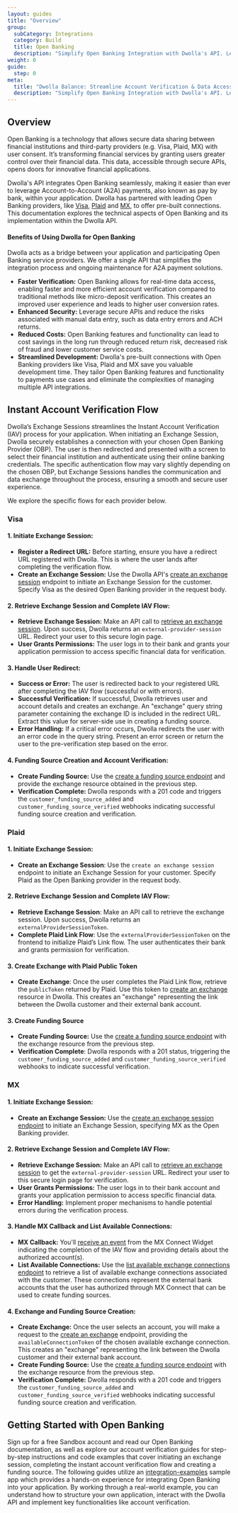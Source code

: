 ```yaml
---
layout: guides
title: "Overview"
group:
  subCategory: Integrations
  category: Build
  title: Open Banking
  description: "Simplify Open Banking Integration with Dwolla's API. Leverage a single API to connect to various Open Banking providers and streamline account linking, verification, and data retrieval for your application."
weight: 0
guide:
  step: 0
meta:
  title: "Dwolla Balance: Streamline Account Verification & Data Access | Dwolla API Documentation"
  description: "Simplify Open Banking Integration with Dwolla's API. Leverage a single API to connect to various Open Banking providers and streamline account linking, verification, and data retrieval for your application."
---
```


## Overview

Open Banking is a technology that allows secure data sharing between financial institutions and third-party providers (e.g. Visa, Plaid, MX) with user consent. It’s transforming financial services by granting users greater control over their financial data. This data, accessible through secure APIs, opens doors for innovative financial applications.

Dwolla's API integrates Open Banking seamlessly, making it easier than ever to leverage Account-to-Account (A2A) payments, also known as pay by bank, within your application. Dwolla has partnered with leading Open Banking providers, like [Visa](https://docs.us.tink.com/), [Plaid](https://plaid.com/docs/auth/partnerships/dwolla/) and [MX](https://docs.mx.com/), to offer pre-built connections. This documentation explores the technical aspects of Open Banking and its implementation within the Dwolla API.

#### Benefits of Using Dwolla for Open Banking

Dwolla acts as a bridge between your application and participating Open Banking service providers. We offer a single API that simplifies the integration process and ongoing maintenance for A2A payment solutions.

- **Faster Verification:** Open Banking allows for real-time data access, enabling faster and more efficient account verification compared to traditional methods like micro-deposit verification. This creates an improved user experience and leads to higher user conversion rates.
- **Enhanced Security:** Leverage secure APIs and reduce the risks associated with manual data entry, such as data entry errors and ACH returns.
- **Reduced Costs:** Open Banking features and functionality can lead to cost savings in the long run through reduced return risk, decreased risk of fraud and lower customer service costs.
- **Streamlined Development:** Dwolla's pre-built connections with Open Banking providers like Visa, Plaid and MX save you valuable development time. They tailor Open Banking features and functionality to payments use cases and eliminate the complexities of managing multiple API integrations.

## Instant Account Verification Flow

Dwolla’s Exchange Sessions streamlines the Instant Account Verification (IAV) process for your application. When initiating an Exchange Session, Dwolla securely establishes a connection with your chosen Open Banking Provider (OBP). The user is then redirected and presented with a screen to select their financial institution and authenticate using their online banking credentials. The specific authentication flow may vary slightly depending on the chosen OBP, but Exchange Sessions handles the communication and data exchange throughout the process, ensuring a smooth and secure user experience.

We explore the specific flows for each provider below.

### Visa

#### 1. Initiate Exchange Session:

- **Register a Redirect URL:** Before starting, ensure you have a redirect URL registered with Dwolla. This is where the user lands after completing the verification flow.
- **Create an Exchange Session:** Use the Dwolla API's [create an exchange session](/docs/balance/api-reference/open-banking/create-exchange-session-for-a-customer) endpoint to initiate an Exchange Session for the customer. Specify Visa as the desired Open Banking provider in the request body.

#### 2. Retrieve Exchange Session and Complete IAV Flow:

- **Retrieve Exchange Session:** Make an API call to [retrieve an exchange session](/docs/balance/api-reference/open-banking/retrieve-an-exchange-session). Upon success, Dwolla returns an `external-provider-session` URL. Redirect your user to this secure login page.
- **User Grants Permissions:** The user logs in to their bank and grants your application permission to access specific financial data for verification.

#### 3. Handle User Redirect:

- **Success or Error:** The user is redirected back to your registered URL after completing the IAV flow (successful or with errors).
- **Successful Verification:** If successful, Dwolla retrieves user and account details and creates an exchange. An "exchange" query string parameter containing the exchange ID is included in the redirect URL. Extract this value for server-side use in creating a funding source.
- **Error Handling:** If a critical error occurs, Dwolla redirects the user with an error code in the query string. Present an error screen or return the user to the pre-verification step based on the error.

#### 4. Funding Source Creation and Account Verification:

- **Create Funding Source:** Use the [create a funding source endpoint](/docs/balance/api-reference/funding-sources/create-funding-source-for-customer) and provide the exchange resource obtained in the previous step.
- **Verification Complete:** Dwolla responds with a 201 code and triggers the `customer_funding_source_added` and `customer_funding_source_verified` webhooks indicating successful funding source creation and verification.

### Plaid

#### 1. Initiate Exchange Session:

- **Create an Exchange Session**: Use the `create an exchange session` endpoint to initiate an Exchange Session for your customer. Specify Plaid as the Open Banking provider in the request body.

#### 2. Retrieve Exchange Session and Complete IAV Flow:

- **Retrieve Exchange Session**: Make an API call to retrieve the exchange session. Upon success, Dwolla returns an `externalProviderSessionToken`.
- **Complete Plaid Link Flow**: Use the `externalProviderSessionToken` on the frontend to initialize Plaid’s Link flow. The user authenticates their bank and grants permission for verification.

#### 3. Create Exchange with Plaid Public Token

- **Create Exchange**: Once the user completes the Plaid Link flow, retrieve the `publicToken` returned by Plaid. Use this token to [create an exchange](/docs/balance/api-reference/exchanges/create-exchange-for-a-customer) resource in Dwolla. This creates an "exchange" representing the link between the Dwolla customer and their external bank account.

#### 3. Create Funding Source

- **Create Funding Source:** Use the [create a funding source endpoint](/docs/balance/api-reference/funding-sources/create-funding-source-for-customer) with the exchange resource from the previous step.
- **Verification Complete**: Dwolla responds with a 201 status, triggering the `customer_funding_source_added` and `customer_funding_source_verified` webhooks to indicate successful verification.

### MX

#### 1. Initiate Exchange Session:

- **Create an Exchange Session:** Use the [create an exchange session endpoint](/docs/balance/api-reference/open-banking/create-exchange-session-for-a-customer) to initiate an Exchange Session, specifying MX as the Open Banking provider.

#### 2. Retrieve Exchange Session and Complete IAV Flow:

- **Retrieve Exchange Session:** Make an API call to [retrieve an exchange session](/docs/balance/api-reference/open-banking/retrieve-an-exchange-session) to get the `external-provider-session` URL. Redirect your user to this secure login page for verification.
- **User Grants Permissions:** The user logs in to their bank account and grants your application permission to access specific financial data.
- **Error Handling:** Implement proper mechanisms to handle potential errors during the verification process.

#### 3. Handle MX Callback and List Available Connections:

- **MX Callback:** You'll [receive an event](https://docs.mx.com/connect/guides/handling-events/) from the MX Connect Widget indicating the completion of the IAV flow and providing details about the authorized account(s).
- **List Available Connections:** Use the [list available exchange connections endpoint](/docs/balance/api-reference/open-banking/list-available-exchange-connections) to retrieve a list of available exchange connections associated with the customer. These connections represent the external bank accounts that the user has authorized through MX Connect that can be used to create funding sources.

#### 4. Exchange and Funding Source Creation:

- **Create Exchange:** Once the user selects an account, you will make a request to the [create an exchange](/docs/balance/api-reference/exchanges/create-exchange-for-a-customer) endpoint, providing the `availableConnectionToken` of the chosen available exchange connection. This creates an "exchange" representing the link between the Dwolla customer and their external bank account.
- **Create Funding Source:** Use the [create a funding source endpoint](/docs/balance/api-reference/funding-sources/create-funding-source-for-customer) with the exchange resource from the previous step.
- **Verification Complete:** Dwolla responds with a 201 code and triggers the `customer_funding_source_added` and `customer_funding_source_verified` webhooks indicating successful funding source creation and verification.

## Getting Started with Open Banking

Sign up for a free Sandbox account and read our Open Banking documentation, as well as explore our account verification guides for step-by-step instructions and code examples that cover initiating an exchange session, completing the instant account verification flow and creating a funding source. The following guides utilize an [integration-examples](https://github.com/Dwolla/integration-examples) sample app which provides a hands-on experience for integrating Open Banking into your application. By working through a real-world example, you can understand how to structure your own application, interact with the Dwolla API and implement key functionalities like account verification.
